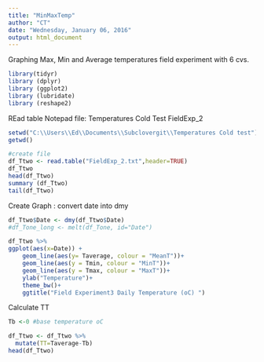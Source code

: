 ```yaml
---
title: "MinMaxTemp"
author: "CT"
date: "Wednesday, January 06, 2016"
output: html_document
---
```


Graphing Max, Min and Average temperatures field experiment with 6 cvs.  

```r

library(tidyr)
library (dplyr)
library (ggplot2)
library (lubridate)
library (reshape2)
```

REad table Notepad file: Temperatures Cold Test FieldExp_2

```r

setwd("C:\\Users\\Ed\\Documents\\Subclovergit\\Temperatures Cold test")
getwd()

#create file
df_Ttwo <- read.table("FieldExp_2.txt",header=TRUE)
df_Ttwo
head(df_Ttwo)
summary (df_Ttwo)
tail(df_Ttwo)
```

Create Graph : convert date into dmy


```r

df_Ttwo$Date <- dmy(df_Ttwo$Date)
#df_Tone_long <- melt(df_Tone, id="Date")

df_Ttwo %>%
ggplot(aes(x=Date)) +
    geom_line(aes(y= Taverage, colour = "MeanT"))+
    geom_line(aes(y = Tmin, colour = "MinT"))+
    geom_line(aes(y = Tmax, colour = "MaxT"))+
    ylab("Temperature")+
    theme_bw()+
    ggtitle("Field Experiment3 Daily Temperature (oC) ")

```
Calculate TT

```r

Tb <-0 #base temperature oC 

df_Ttwo <- df_Ttwo %>%
  mutate(TT=Taverage-Tb)
head(df_Ttwo)
```



